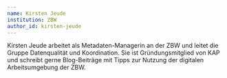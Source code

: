 ```yaml
---
name: Kirsten Jeude
institution: ZBW
author_id: kirsten-jeude
---
```


Kirsten Jeude arbeitet als Metadaten-Managerin an der ZBW und leitet die Gruppe Datenqualität und Koordination. Sie ist Gründungsmitglied von KAP und schreibt gerne Blog-Beiträge mit Tipps zur Nutzung der digitalen Arbeitsumgebung der ZBW.
